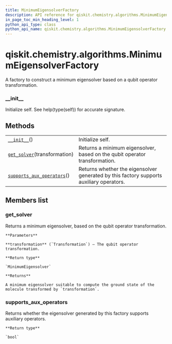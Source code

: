 ```yaml
---
title: MinimumEigensolverFactory
description: API reference for qiskit.chemistry.algorithms.MinimumEigensolverFactory
in_page_toc_min_heading_level: 1
python_api_type: class
python_api_name: qiskit.chemistry.algorithms.MinimumEigensolverFactory
---
```


# qiskit.chemistry.algorithms.MinimumEigensolverFactory

<Class id="qiskit.chemistry.algorithms.MinimumEigensolverFactory" isDedicatedPage={true} github="https://github.com/qiskit-community/qiskit-aqua/tree/stable/0.9/qiskit/chemistry/algorithms/ground_state_solvers/minimum_eigensolver_factories/minimum_eigensolver_factory.py" signature="MinimumEigensolverFactory" modifiers="class">
  A factory to construct a minimum eigensolver based on a qubit operator transformation.

  ### \_\_init\_\_

  <Function id="qiskit.chemistry.algorithms.MinimumEigensolverFactory.__init__" signature="__init__()">
    Initialize self. See help(type(self)) for accurate signature.
  </Function>

  ## Methods

  |                                                                                                                                                                                            |                                                                                         |
  | ------------------------------------------------------------------------------------------------------------------------------------------------------------------------------------------ | --------------------------------------------------------------------------------------- |
  | [`__init__`](#qiskit.chemistry.algorithms.MinimumEigensolverFactory.__init__ "qiskit.chemistry.algorithms.MinimumEigensolverFactory.__init__")()                                           | Initialize self.                                                                        |
  | [`get_solver`](#qiskit.chemistry.algorithms.MinimumEigensolverFactory.get_solver "qiskit.chemistry.algorithms.MinimumEigensolverFactory.get_solver")(transformation)                       | Returns a minimum eigensolver, based on the qubit operator transformation.              |
  | [`supports_aux_operators`](#qiskit.chemistry.algorithms.MinimumEigensolverFactory.supports_aux_operators "qiskit.chemistry.algorithms.MinimumEigensolverFactory.supports_aux_operators")() | Returns whether the eigensolver generated by this factory supports auxiliary operators. |

  ## Members list

  ### get\_solver

  <Function id="qiskit.chemistry.algorithms.MinimumEigensolverFactory.get_solver" signature="get_solver(transformation)" modifiers="abstract">
    Returns a minimum eigensolver, based on the qubit operator transformation.

    **Parameters**

    **transformation** (`Transformation`) – The qubit operator transformation.

    **Return type**

    `MinimumEigensolver`

    **Returns**

    A minimum eigensolver suitable to compute the ground state of the molecule transformed by `transformation`.
  </Function>

  ### supports\_aux\_operators

  <Function id="qiskit.chemistry.algorithms.MinimumEigensolverFactory.supports_aux_operators" signature="supports_aux_operators()" modifiers="abstract">
    Returns whether the eigensolver generated by this factory supports auxiliary operators.

    **Return type**

    `bool`
  </Function>
</Class>

